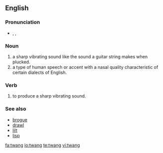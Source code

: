 ==English==

===Pronunciation===
* {{enPR|twăng}}, {{IPA|/twæŋ/}}, {{SAMPA|/tw{N/}}
*: {{rhymes|æŋ}}

===Noun===
{{en-noun}}

# a sharp vibrating sound like the sound a guitar string makes when plucked.
# a type of human speech or accent with a nasal quality characteristic of certain dialects of English.

===Verb===
{{en-verb}}

# to produce a sharp vibrating sound.

===See also===
* [[brogue]]
* [[drawl]]
* [[lilt]]
* [[lisp]]

[[fa:twang]]
[[io:twang]]
[[te:twang]]
[[vi:twang]]